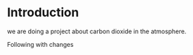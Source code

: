 # Introduction
we are doing a project about carbon dioxide in the atmosphere.

Following with changes